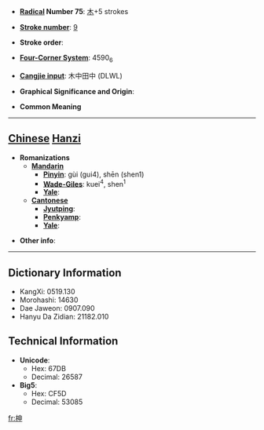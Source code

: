* '''[[Wiktionary:Chinese radical index| Radical]] Number 75''': [[Wiktionary:Chinese radical index 木|木]]+5 strokes

* '''[[Wiktionary:Chinese total strokes index|Stroke number]]''': [[Wiktionary:Chinese total strokes index 9|9]]

* '''Stroke order''': 

* '''[[Wiktionary:Chinese four corner index|Four-Corner System]]''': 4590<sub>6</sub>

* '''[[Wiktionary:Chinese Cangjie index|Cangjie input]]''': 木中田中 (DLWL)

* '''Graphical Significance and Origin''': 

* '''Common Meaning'''

----

== [[Chinese]] [[Hanzi]] ==

* '''Romanizations'''
** '''[[Mandarin]]'''
*** '''[[Pinyin]]''': gùi (gui4), shēn (shen1)
*** '''[[Wade-Giles]]''': kuei<sup>4</sup>, shen<sup>1</sup>
*** '''[[Yale]]''': 
** '''[[Cantonese]]'''
*** '''[[Jyutping]]''':
*** '''[[Penkyamp]]''': 
*** '''[[Yale]]''': 

* '''Other info''': 

----

== Dictionary Information ==

* KangXi: 0519.130
* Morohashi: 14630
* Dae Jaweon: 0907.090
* Hanyu Da Zidian: 21182.010

== Technical Information ==

* '''Unicode''':
** Hex: 67DB
** Decimal: 26587
* '''Big5''':
** Hex: CF5D
** Decimal: 53085

[[fr:柛]]